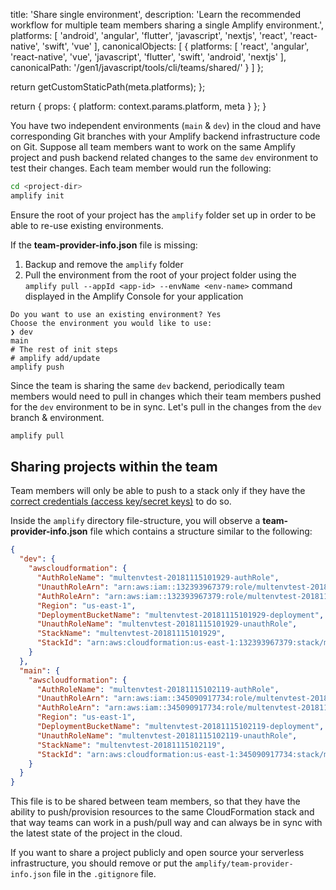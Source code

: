                   
  title: 'Share single environment',
  description: 'Learn the recommended workflow for multiple team members sharing a single Amplify environment.',
  platforms: [
    'android',
    'angular',
    'flutter',
    'javascript',
    'nextjs',
    'react',
    'react-native',
    'swift',
    'vue'
  ],
  canonicalObjects: [
    {
      platforms: [
        'react',
        'angular',
        'react-native',
        'vue',
        'javascript',
        'flutter',
        'swift',
        'android',
        'nextjs'
      ],
      canonicalPath: '/gen1/javascript/tools/cli/teams/shared/'
    }
  ]
};

  return getCustomStaticPath(meta.platforms);
};

  return {
    props: {
      platform: context.params.platform,
      meta
    }
  };
}
          

You have two independent environments (`main` & `dev`) in the cloud and have corresponding Git branches with your Amplify backend infrastructure code on Git. Suppose all team members want to work on the same Amplify project and push backend related changes to the same `dev` environment to test their changes. Each team member would run the following:

```bash
cd <project-dir>
amplify init
```

<Callout warning>

Ensure the root of your project has the `amplify` folder set up in order to be able to re-use existing environments.

If the **team-provider-info.json** file is missing:

1. Backup and remove the `amplify` folder
2. Pull the environment from the root of your project folder using the `amplify pull --appId <app-id> --envName <env-name>` command displayed in the Amplify Console for your application

</Callout>

```console
Do you want to use an existing environment? Yes
Choose the environment you would like to use:
❯ dev
main
# The rest of init steps
# amplify add/update 
amplify push
```

Since the team is sharing the same `dev` backend, periodically team members would need to pull in changes which their team members pushed for the `dev` environment to be in sync. Let's pull in the changes from the `dev` branch & environment.

```bash
amplify pull
```

## Sharing projects within the team

<Callout warning>

Team members will only be able to push to a stack only if they have the [correct credentials (access key/secret keys)](/gen1/[platform]/tools/cli/start/set-up-cli/#pre-requisites-for-installation) to do so.

</Callout>

Inside the `amplify` directory file-structure, you will observe a **team-provider-info.json** file which contains a structure similar to the following:

```json
{
  "dev": {
    "awscloudformation": {
      "AuthRoleName": "multenvtest-20181115101929-authRole",
      "UnauthRoleArn": "arn:aws:iam::132393967379:role/multenvtest-20181115101929-unauthRole",
      "AuthRoleArn": "arn:aws:iam::132393967379:role/multenvtest-20181115101929-authRole",
      "Region": "us-east-1",
      "DeploymentBucketName": "multenvtest-20181115101929-deployment",
      "UnauthRoleName": "multenvtest-20181115101929-unauthRole",
      "StackName": "multenvtest-20181115101929",
      "StackId": "arn:aws:cloudformation:us-east-1:132393967379:stack/multenvtest-20181115101929/fc7b1010-e902-11e8-a9bd-50fae97e0835"
    }
  },
  "main": {
    "awscloudformation": {
      "AuthRoleName": "multenvtest-20181115102119-authRole",
      "UnauthRoleArn": "arn:aws:iam::345090917734:role/multenvtest-20181115102119-unauthRole",
      "AuthRoleArn": "arn:aws:iam::345090917734:role/multenvtest-20181115102119-authRole",
      "Region": "us-east-1",
      "DeploymentBucketName": "multenvtest-20181115102119-deployment",
      "UnauthRoleName": "multenvtest-20181115102119-unauthRole",
      "StackName": "multenvtest-20181115102119",
      "StackId": "arn:aws:cloudformation:us-east-1:345090917734:stack/multenvtest-20181115102119/3e907b70-e903-11e8-a18b-503acac41e61"
    }
  }
}
```

This file is to be shared between team members, so that they have the ability to push/provision resources to the same CloudFormation stack and that way teams can work in a push/pull way and can always be in sync with the latest state of the project in the cloud.

If you want to share a project publicly and open source your serverless infrastructure, you should remove or put the `amplify/team-provider-info.json` file in the `.gitignore` file.
